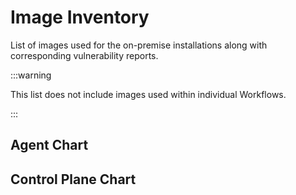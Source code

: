 
# Image Inventory

List of images used for the on-premise installations along with corresponding
vulnerability reports.

:::warning

This list does not include images used within individual Workflows.

:::

## Agent Chart

<AgentImages components={props.components} />

## Control Plane Chart

<ControlPlaneImages components={props.components} />
